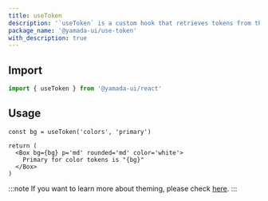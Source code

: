 ```yaml
---
title: useToken
description: '`useToken` is a custom hook that retrieves tokens from the theme.'
package_name: '@yamada-ui/use-token'
with_description: true
---
```


## Import

```ts
import { useToken } from '@yamada-ui/react'
```

## Usage

```tsx functional=true
const bg = useToken('colors', 'primary')

return (
  <Box bg={bg} p='md' rounded='md' color='white'>
    Primary for color tokens is "{bg}"
  </Box>
)
```

:::note
If you want to learn more about theming, please check [here](/docs/styled-system/theming).
:::
